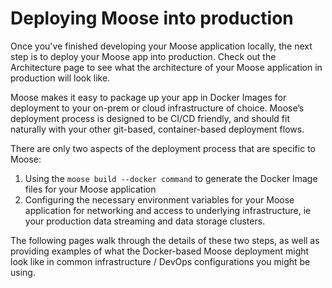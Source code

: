 # Deploying Moose into production

Once you've finished developing your Moose application locally, the next step is to deploy your Moose app into production. Check out the Architecture page to see what the architecture of your Moose application in production will look like. 

Moose makes it easy to package up your app in Docker Images for deployment to your on-prem or cloud infrastructure of choice. Moose’s deployment process is designed to be CI/CD friendly, and should fit naturally with your other git-based, container-based deployment flows.

There are only two aspects of the deployment process that are specific to Moose:
1. Using the ```moose build --docker command``` to generate the Docker Image files for your Moose application
2. Configuring the necessary environment variables for your Moose application for networking and access to underlying infrastructure, ie your production data streaming and data storage clusters. 

The following pages walk through the details of these two steps, as well as providing examples of what the Docker-based Moose deployment might look like in common infrastructure / DevOps configurations you might be using. 